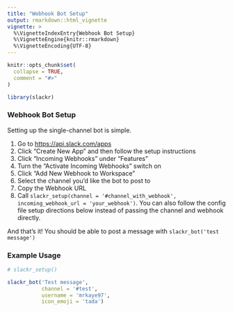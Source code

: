 ```yaml
---
title: "Webhook Bot Setup"
output: rmarkdown::html_vignette
vignette: >
  %\VignetteIndexEntry{Webhook Bot Setup}
  %\VignetteEngine{knitr::rmarkdown}
  %\VignetteEncoding{UTF-8}
---
```


```r
knitr::opts_chunk$set(
  collapse = TRUE,
  comment = "#>"
)
```

```r
library(slackr)
```


### Webhook Bot Setup

Setting up the single-channel bot is simple. 

1. Go to [https://api.slack.com/apps](https://api.slack.com/apps)
2. Click "Create New App" and then follow the setup instructions
3. Click "Incoming Webhooks" under "Features"
4. Turn the "Activate Incoming Webhooks" switch on
5. Click "Add New Webhook to Workspace"
6. Select the channel you'd like the bot to post to
7. Copy the Webhook URL
8. Call `slackr_setup(channel = '#channel_with_webhook', incoming_webhook_url = 'your_webhook')`. You can also follow the config file setup directions below instead of passing the channel and webhook directly.

And that's it! You should be able to post a message with `slackr_bot('test message')`

### Example Usage

```r
# slackr_setup()

slackr_bot('Test message', 
           channel = '#test',
           username = 'mrkaye97',
           icon_emoji = 'tada')
```

